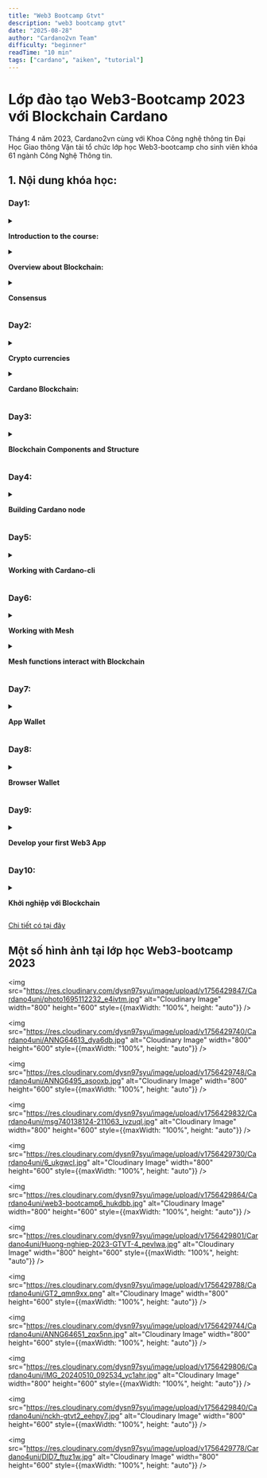 ```yaml
---
title: "Web3 Bootcamp Gtvt"
description: "web3 bootcamp gtvt"
date: "2025-08-28"
author: "Cardano2vn Team"
difficulty: "beginner"
readTime: "10 min"
tags: ["cardano", "aiken", "tutorial"]
---
```


# Lớp đào tạo Web3-Bootcamp 2023 với Blockchain Cardano

Tháng 4 năm 2023, Cardano2vn cùng với Khoa Công nghệ thông tin Đại Học Giao thông Vận tải tổ chức lớp học Web3-bootcamp cho sinh viên khóa 61 ngành Công Nghệ Thông tin.

## 1. Nội dung khóa học:

### Day1:

<details> 

<summary> 

**Introduction to the course:**
</summary> 

- Web3 - Codecamp

- The Guide to Web3:

- The Evolution of the Web

- Web2vs Web3

- Web3 components

- Web3 Features

</details> 

<details> 

<summary> 

**Overview about Blockchain:**

</summary> 

- What is a blockchain?

- Understanding SHA 256 - Hash

- Immutable Ledger

- Distributed P2P Network

</details> 

<details> 

<summary> 

**Consensus**

</summary> 

- Byzantine Fault Tolerance

- Consensus protocol

- POW, POS, DPOS

</details> 

### Day2:

<details> 

<summary> 

**Crypto currencies**

</summary> 

- Overview about Crypto market
- Blockchain generations
- Bitcoin (e-gold)
- Ethereum (smart contract pioneer)

</details> 

<details> 

<summary> 

**Cardano Blockchain:**

</summary> 

- History
- Roadmap
- Pro & Cons
- Native token 
- Ecosystem

</details> 

### Day3:

<details> 

<summary> 

**Blockchain Components and Structure**

</summary> 

- Transaction Models
- Block Rewards and Transaction Fees
- Wallets
- UTXO
- Addresses
- Mnemonic seed phrase (BIP39)
- Key Derivation

</details>

### Day4:

<details> 

<summary> 

**Building Cardano node**

</summary> 

- Building a node on testnet
- Building a node on mainnet
- Assignment: Student self-build node on test-net
- Introduction and Practicing with Demeter.run

</details> 

### Day5:

<details> 

<summary> 

**Working with Cardano-cli**

</summary> 

- Create wallet (Key types: private key, public key, stake key...) by using Cardano-cli
- Create your first transaction by using Cardano-cli
- Mint/burn a token by using Cardano-cli
- Mint/burn a NFT by using Cardano-cli
- Create multi signature tx by using Cardano-cli

</details> 

### Day6:

<details> 

<summary> 

**Working with Mesh**

</summary> 

- Create a wallet by using web extension application
- Introduction about Mesh and API Providers
- Overview about Mesh and blockfrost

</details>

<details> 

<summary> 

**Mesh functions interact with Blockchain**

</summary> 

- Setup MeshProvider
- UI-components
- Wallet Hooks

</details> 

### Day7:

<details> 

<summary> 

**App Wallet**

</summary> 

- Generate wallet
- Load wallet
- Get payment address
- Get reward address
- Sign transactions
- Sign data

</details> 

### Day8:

<details> 

<summary> 

**Browser Wallet**

</summary> 

- Get installed wallets
- Connect wallet
- Get balance
- Get change address
- Get collateral
- Get network ID
- Get reward addresses
- Get unused addresses
- Get used addresses
- Get UTXOs
- Sign data
- Sign transaction
- Submit transaction
- Get assets
- Get lovelace
- Get policy IDs
- Get collection of assets

</details> 

### Day9:

<details> 

<summary> 

**Develop your first Web3 App**

</summary> 

- Create the first transaction
- Moving asset between wallets
- Build a web3 to mint/burn a token
- Build a web3 to mint/burn NFT
- Create a multi signature tx on web3

</details> 

### Day10:

<details> 

<summary> 

**Khởi nghiệp với Blockchain**

</summary> 

- Introduction Project Catalyst and Deep Funding and what nexts?
- Open discussion

</details> 

[Chi tiết có tại đây](https://forum.cardano.org/t/web3-bootcamp-s-ki-n-cho-sinh-vien-va-c-ng-d-ng/117201)

## Một số hình ảnh tại lớp học Web3-bootcamp 2023

<img src="https://res.cloudinary.com/dysn97syu/image/upload/v1756429847/Cardano4uni/photo1695112232_e4ivtm.jpg" alt="Cloudinary Image" width="800" height="600" style={{maxWidth: "100%", height: "auto"}} />

<img src="https://res.cloudinary.com/dysn97syu/image/upload/v1756429740/Cardano4uni/ANNG64613_dya6db.jpg" alt="Cloudinary Image" width="800" height="600" style={{maxWidth: "100%", height: "auto"}} />

<img src="https://res.cloudinary.com/dysn97syu/image/upload/v1756429748/Cardano4uni/ANNG6495_asooxb.jpg" alt="Cloudinary Image" width="800" height="600" style={{maxWidth: "100%", height: "auto"}} />

<img src="https://res.cloudinary.com/dysn97syu/image/upload/v1756429832/Cardano4uni/msg740138124-211063_ivzuql.jpg" alt="Cloudinary Image" width="800" height="600" style={{maxWidth: "100%", height: "auto"}} />

<img src="https://res.cloudinary.com/dysn97syu/image/upload/v1756429730/Cardano4uni/6_ukgwcl.jpg" alt="Cloudinary Image" width="800" height="600" style={{maxWidth: "100%", height: "auto"}} />

<img src="https://res.cloudinary.com/dysn97syu/image/upload/v1756429864/Cardano4uni/web3-bootcamp6_hukdbb.jpg" alt="Cloudinary Image" width="800" height="600" style={{maxWidth: "100%", height: "auto"}} />

<img src="https://res.cloudinary.com/dysn97syu/image/upload/v1756429801/Cardano4uni/Huong-nghiep-2023-GTVT-4_pevlwa.jpg" alt="Cloudinary Image" width="800" height="600" style={{maxWidth: "100%", height: "auto"}} />

<img src="https://res.cloudinary.com/dysn97syu/image/upload/v1756429788/Cardano4uni/GT2_qmn9xx.png" alt="Cloudinary Image" width="800" height="600" style={{maxWidth: "100%", height: "auto"}} />

<img src="https://res.cloudinary.com/dysn97syu/image/upload/v1756429744/Cardano4uni/ANNG64651_zqx5nn.jpg" alt="Cloudinary Image" width="800" height="600" style={{maxWidth: "100%", height: "auto"}} />

<img src="https://res.cloudinary.com/dysn97syu/image/upload/v1756429806/Cardano4uni/IMG_20240510_092534_yc1ahr.jpg" alt="Cloudinary Image" width="800" height="600" style={{maxWidth: "100%", height: "auto"}} />

<img src="https://res.cloudinary.com/dysn97syu/image/upload/v1756429840/Cardano4uni/nckh-gtvt2_eehpy7.jpg" alt="Cloudinary Image" width="800" height="600" style={{maxWidth: "100%", height: "auto"}} />

<img src="https://res.cloudinary.com/dysn97syu/image/upload/v1756429778/Cardano4uni/DID7_ftuz1w.jpg" alt="Cloudinary Image" width="800" height="600" style={{maxWidth: "100%", height: "auto"}} />


